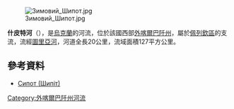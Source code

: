 [[Image:Зимовий_Шипот.jpg|right]]

'''什皮特河'''（{{lang-uk|Шипіт}}），是[[烏克蘭|烏克蘭]]的河流，位於該國西部[[外喀爾巴阡州|外喀爾巴阡州]]，屬於[[佩列欽區|佩列欽區]]的支流，流經[[圖里亞河_(烏日河支流)|圖里亞河]]，河道全長20公里，流域面積127平方公里。

==參考資料==
* [https://web.archive.org/web/20131005022808/http://do.gendocs.ru/docs/index-29520.html?page=29 Сипот (Шипіт)]

{{DEFAULTSORT:Шипіт (річка)}}
[[Category:外喀爾巴阡州河流|Category:外喀爾巴阡州河流]]


{{Ukraine-river-stub}}